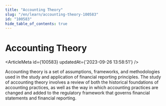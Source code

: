 ```yaml
---
title: "Accounting Theory"
slug: "/en/learn/accounting-theory-100583"
id: "100583"
hide_table_of_contents: true
---
```



# Accounting Theory

<ArticleMeta id={100583} updatedAt={'2023-09-26 13:58:51'} />
<div className='border-solid border-b border-t-0 my-4 border-[var(--ifm-color-gray-300)]' />

Accounting theory is a set of assumptions, frameworks, and methodologies used in the study and application of financial reporting principles. The study of accounting theory involves a review of both the historical foundations of accounting practices, as well as the way in which accounting practices are changed and added to the regulatory framework that governs financial statements and financial reporting.
